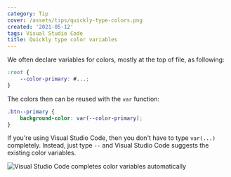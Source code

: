 ```yaml
---
category: Tip
cover: /assets/tips/quickly-type-colors.png
created: '2021-05-12'
tags: Visual Studio Code
title: Quickly type color variables
---
```


We often declare variables for colors, mostly at the top of file, as following:

```css
:root {
    --color-primary: #...;
}
```

The colors then can be reused with the `var` function:

```css
.btn--primary {
    background-color: var(--color-primary);
}
```

If you're using Visual Studio Code, then you don't have to type `var(...)` completely. Instead, just type `--` and Visual Studio Code suggests the existing color variables.

![Visual Studio Code completes color variables automatically](/assets/tips/vscode-autocomplete-colors.png)

